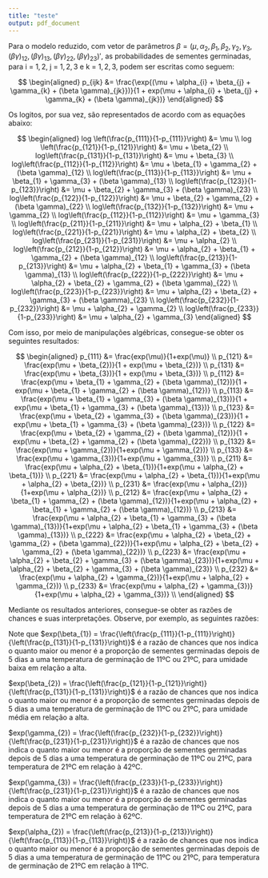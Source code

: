 ```yaml
---
title: "teste"
output: pdf_document
---
```


Para o modelo reduzido, com vetor de parâmetros $\beta = (\mu, \alpha_{2}, \beta_{1}, \beta_{2}, \gamma_{2}, \gamma_{3}, (\beta \gamma)_{12}, (\beta \gamma)_{13}, (\beta \gamma)_{22}, (\beta \gamma)_{23})'$, as probabilidades de sementes germinadas, para i = $1,2$, j = $1,2,3$ e k = $1,2,3$, podem ser escritas como seguem:

$$
\begin{aligned}
p_{ijk} &= \frac{\exp{(\mu + \alpha_{i} + \beta_{j} + \gamma_{k} + (\beta \gamma)_{jk}})}{1 + exp(\mu + \alpha_{i} + \beta_{j} + \gamma_{k} + (\beta \gamma)_{jk})}
\end{aligned}
$$

Os logitos, por sua vez, são representados de acordo com as equações abaixo:

$$
\begin{aligned}
log \left(\frac{p_{111}}{1-p_{111}}\right) &= \mu \\
log \left(\frac{p_{121}}{1-p_{121}}\right) &= \mu + \beta_{2} \\
log\left(\frac{p_{131}}{1-p_{131}}\right) &= \mu + \beta_{3} \\
log\left(\frac{p_{112}}{1-p_{112}}\right) &= \mu + \beta_{1} + \gamma_{2} + (\beta \gamma)_{12} \\
log\left(\frac{p_{113}}{1-p_{113}}\right) &= \mu + \beta_{1} + \gamma_{3} + (\beta \gamma)_{13} \\
log\left(\frac{p_{123}}{1-p_{123}}\right) &= \mu + \beta_{2} + \gamma_{3} + (\beta \gamma)_{23} \\
log\left(\frac{p_{122}}{1-p_{122}}\right) &= \mu + \beta_{2} + \gamma_{2} + (\beta \gamma)_{22} \\
log\left(\frac{p_{132}}{1-p_{132}}\right) &= \mu + \gamma_{2} \\
log\left(\frac{p_{112}}{1-p_{112}}\right) &= \mu + \gamma_{3} \\
log\left(\frac{p_{211}}{1-p_{211}}\right) &= \mu + \alpha_{2} + \beta_{1} \\
log\left(\frac{p_{221}}{1-p_{221}}\right) &= \mu + \alpha_{2} + \beta_{2} \\
log\left(\frac{p_{231}}{1-p_{231}}\right) &= \mu + \alpha_{2} \\
log\left(\frac{p_{212}}{1-p_{212}}\right) &= \mu + \alpha_{2} + \beta_{1} + \gamma_{2} + (\beta \gamma)_{12} \\
log\left(\frac{p_{213}}{1-p_{213}}\right) &= \mu + \alpha_{2} + \beta_{1} + \gamma_{3} + (\beta \gamma)_{13} \\
log\left(\frac{p_{222}}{1-p_{222}}\right) &= \mu + \alpha_{2} + \beta_{2} + \gamma_{2} + (\beta \gamma)_{22} \\
log\left(\frac{p_{223}}{1-p_{223}}\right) &= \mu + \alpha_{2} + \beta_{2} + \gamma_{3} + (\beta \gamma)_{23} \\
log\left(\frac{p_{232}}{1-p_{232}}\right) &= \mu + \alpha_{2} + \gamma_{2} \\
log\left(\frac{p_{233}}{1-p_{233}}\right) &= \mu + \alpha_{2} + \gamma_{3}
\end{aligned}
$$

Com isso, por meio de manipulações algébricas, consegue-se obter os seguintes resultados:

$$
\begin{aligned}
p_{111} &= \frac{exp(\mu)}{1+exp(\mu)} \\
p_{121} &= \frac{exp(\mu + \beta_{2})}{1 + exp(\mu + \beta_{2})} \\
p_{131} &= \frac{exp(\mu + \beta_{3})}{1 + exp(\mu + \beta_{3})} \\
p_{112} &= \frac{exp(\mu + \beta_{1} + \gamma_{2} + (\beta \gamma)_{12})}{1 + exp(\mu + \beta_{1} + \gamma_{2} + (\beta \gamma)_{12})} \\
p_{113} &= \frac{exp(\mu + \beta_{1} + \gamma_{3} + (\beta \gamma)_{13})}{1 + exp(\mu + \beta_{1} + \gamma_{3} + (\beta \gamma)_{13})} \\
p_{123} &= \frac{exp(\mu + \beta_{2} + \gamma_{3} + (\beta \gamma)_{23})}{1 + exp(\mu + \beta_{1} + \gamma_{3} + (\beta \gamma)_{23})} \\
p_{122} &= \frac{exp(\mu + \beta_{2} + \gamma_{2} + (\beta \gamma)_{12})}{1 + exp(\mu + \beta_{2} + \gamma_{2} + (\beta \gamma)_{22})} \\
p_{132} &= \frac{exp(\mu + \gamma_{2})}{1+exp(\mu + \gamma_{2})} \\
p_{133} &= \frac{exp(\mu + \gamma_{3})}{1+exp(\mu + \gamma_{3})} \\
p_{211} &= \frac{exp(\mu + \alpha_{2} + \beta_{1})}{1+exp(\mu + \alpha_{2} + \beta_{1})} \\
p_{221} &= \frac{exp(\mu + \alpha_{2} + \beta_{1})}{1+exp(\mu + \alpha_{2} + \beta_{2})} \\
p_{231} &= \frac{exp(\mu + \alpha_{2})}{1+exp(\mu + \alpha_{2})} \\
p_{212} &= \frac{exp(\mu + \alpha_{2} + \beta_{1} + \gamma_{2} + (\beta \gamma)_{12})}{1+exp(\mu + \alpha_{2} + \beta_{1} + \gamma_{2} + (\beta \gamma)_{12})} \\
p_{213} &= \frac{exp(\mu + \alpha_{2} + \beta_{1} + \gamma_{3} + (\beta \gamma)_{13})}{1+exp(\mu + \alpha_{2} + \beta_{1} + \gamma_{3} + (\beta \gamma)_{13})} \\
p_{222} &= \frac{exp(\mu + \alpha_{2} + \beta_{2} + \gamma_{2} + (\beta \gamma)_{22})}{1+exp(\mu + \alpha_{2} + \beta_{2} + \gamma_{2} + (\beta \gamma)_{22})} \\
p_{223} &= \frac{exp(\mu + \alpha_{2} + \beta_{2} + \gamma_{3} + (\beta \gamma)_{23})}{1+exp(\mu + \alpha_{2} + \beta_{2} + \gamma_{3} + (\beta \gamma)_{23}} \\
p_{232} &= \frac{exp(\mu + \alpha_{2} + \gamma_{2})}{1+exp(\mu + \alpha_{2} + \gamma_{2})} \\
p_{233} &= \frac{exp(\mu + \alpha_{2} + \gamma_{3})}{1+exp(\mu + \alpha_{2} + \gamma_{3})} \\
\end{aligned}
$$

Mediante os resultados anteriores, consegue-se obter as razões de chances e suas interpretações. Observe, por exemplo, as seguintes razões:

Note que $exp(\beta_{1}) = \frac{\left(\frac{p_{111}}{1-p_{111}}\right)}{\left(\frac{p_{131}}{1-p_{131}}\right)}$ é a razão de chances que nos indica o quanto maior ou menor é a proporção de sementes germinadas depois de 5 dias a uma temperatura de germinação de 11ºC ou 21ºC, para umidade baixa em relação a alta.

$exp(\beta_{2}) = \frac{\left(\frac{p_{121}}{1-p_{121}}\right)}{\left(\frac{p_{131}}{1-p_{131}}\right)}$ é a razão de chances que nos indica o quanto maior ou menor é a proporção de sementes germinadas depois de 5 dias a uma temperatura de germinação de 11ºC ou 21ºC, para umidade média em relação a alta.

$exp(\gamma_{2}) = \frac{\left(\frac{p_{232}}{1-p_{232}}\right)}{\left(\frac{p_{231}}{1-p_{231}}\right)}$ é a razão de chances que nos indica o quanto maior ou menor é a proporção de sementes germinadas depois de 5 dias a uma temperatura de germinação de 11ºC ou 21ºC, para temperatura de 21ºC em relação à 42ºC.

$exp(\gamma_{3}) = \frac{\left(\frac{p_{233}}{1-p_{233}}\right)}{\left(\frac{p_{231}}{1-p_{231}}\right)}$ é a razão de chances que nos indica o quanto maior ou menor é a proporção de sementes germinadas depois de 5 dias a uma temperatura de germinação de 11ºC ou 21ºC, para temperatura de 21ºC em relação à 62ºC.

$exp(\alpha_{2}) = \frac{\left(\frac{p_{213}}{1-p_{213}}\right)}{\left(\frac{p_{113}}{1-p_{113}}\right)}$ é a razão de chances que nos indica o quanto maior ou menor é a proporção de sementes germinadas depois de 5 dias a uma temperatura de germinação de 11ºC ou 21ºC, para temperatura de germinação de 21ºC em relação à 11ºC.
